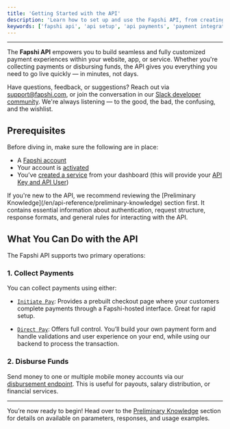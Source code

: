 ```yaml
---
title: 'Getting Started with the API'
description: 'Learn how to set up and use the Fapshi API, from creating API keys to making authenticated requests and understanding the API’s structure and capabilities.'
keywords: ['fapshi api', 'api setup', 'api payments', 'payment integration', 'developer api']
---
```


---

The **Fapshi API** empowers you to build seamless and fully customized payment experiences within your website, app, or service. Whether you're collecting payments or disbursing funds, the API gives you everything you need to go live quickly — in minutes, not days.

Have questions, feedback, or suggestions? Reach out via [support@fapshi.com](mailto:support@fapshi.com), or join the conversation in our [Slack developer community](https://fapshicommunity.slack.com/archives/C034Q50QB6U). We're always listening — to the good, the bad, the confusing, and the wishlist.

## Prerequisites

Before diving in, make sure the following are in place:

- A [Fapshi account](https://dashboard.fapshi.com/register)
- Your account is [activated](/en/guides/getting-started/activate-account)
- You’ve [created a service](/en/api-reference/create-a-service) from your dashboard (this will provide your [API Key and API User](/en/api-reference/preliminary-knowledge/api-credentials))

<Note>
If you're new to the API, we recommend reviewing the [Preliminary Knowledge](/en/api-reference/preliminary-knowledge) section first. It contains essential information about authentication, request structure, response formats, and general rules for interacting with the API.
</Note>

## What You Can Do with the API

The Fapshi API supports two primary operations:

### 1. **Collect Payments**

You can collect payments using either:

- [`Initiate Pay`](/en/api-reference/endpoint/initiate-pay): Provides a prebuilt checkout page where your customers complete payments through a Fapshi-hosted interface. Great for rapid setup.
  
- [`Direct Pay`](/en/api-reference/endpoint/direct-pay): Offers full control. You’ll build your own payment form and handle validations and user experience on your end, while using our backend to process the transaction.

### 2. **Disburse Funds**

Send money to one or multiple mobile money accounts via our [disbursement endpoint](/en/api-reference/endpoint/payout). This is useful for payouts, salary distribution, or financial services.

---

You’re now ready to begin! Head over to the [Preliminary Knowledge](/en/api-reference/preliminary-knowledge) section for details on available on parameters, responses, and usage examples.

